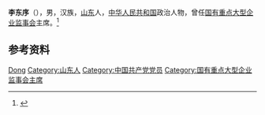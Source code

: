 '''李东序'''（{{bd|1954年|6月|}}），男，汉族，[[山东|山东]]人，[[中华人民共和国|中华人民共和国]]政治人物，曾任[[国有重点大型企业监事会|国有重点大型企业监事会]]主席。<ref>{{Cite web|title=李东序|url=http://www.sasac.gov.cn/n2588020/n2588062/n2590679/c2593603/content.html|accessdate=2021-02-11|work=国务院国有资产监督管理委员会}}</ref>

== 参考资料 ==
{{reflist}}

{{Authority control}}
{{DEFAULTSORT:Li李}}
[[Category:李姓|Dong]]
[[Category:山东人|Category:山东人]]
[[Category:中国共产党党员|Category:中国共产党党员]]
[[Category:国有重点大型企业监事会主席|Category:国有重点大型企业监事会主席]]

{{中国人物小作品}}